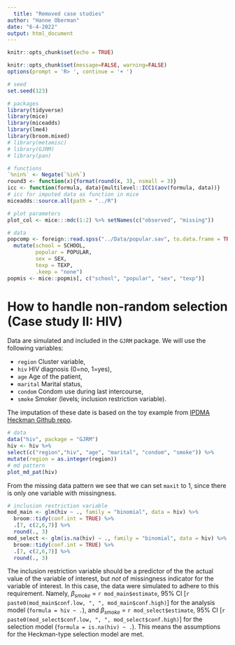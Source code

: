 ```yaml
---
  title: "Removed case studies"
author: "Hanne Oberman"
date: "6-4-2022"
output: html_document
---
```

  
```r
knitr::opts_chunk$set(echo = TRUE)
```


```r
knitr::opts_chunk$set(message=FALSE, warning=FALSE)
options(prompt = 'R> ', continue = '+ ')

# seed
set.seed(123)

# packages
library(tidyverse)
library(mice)
library(miceadds)
library(lme4)
library(broom.mixed)
# library(metamisc)
# library(GJRM)
# library(pan)

# functions
`%nin%` <- Negate(`%in%`)
round3 <- function(x){format(round(x, 3), nsmall = 3)}
icc <- function(formula, data){multilevel::ICC1(aov(formula, data))}
# icc for imputed data as function in mice
miceadds::source.all(path = "../R")

# plot parameters
plot_col <- mice:::mdc(1:2) %>% setNames(c("observed", "missing"))

# data
popcomp <- foreign::read.spss("../Data/popular.sav", to.data.frame = TRUE, use.value.labels = FALSE) %>% 
  mutate(school = SCHOOL,
         popular = POPULAR,
         sex = SEX,
         texp = TEXP,
         .keep = "none")
popmis <- mice::popmis[, c("school", "popular", "sex", "texp")] 
```

# How to handle non-random selection (Case study II: HIV)

Data are simulated and included in the `GJRM` package. We will use the following variables:
  
  - `region` Cluster variable,
- `hiv` HIV diagnosis (0=no, 1=yes),
- `age` Age of the patient,
- `marital` Marital status,
- `condom` Condom use during last intercourse,
- `smoke` Smoker (levels; inclusion restriction variable).

The imputation of these date is based on the toy example from [IPDMA Heckman Github repo](https://github.com/johamunoz/Heckman-IPDMA/blob/main/Toy_example.R). 

<!-- - main model = analysis model = predicting the prevalence of hiv -->
  <!-- - people who have hiv are more reluctant to taking the test, not to reveal their status -->
  <!-- - solution: take variables from analysis model like condom use, marital status, age, etc. that relate to hiv prevalence -->
  <!-- - exclusion restriction variable = instrumental variable (from economics) = e.g. how kind the nurse was = smoke in this dataset = should be correlated to the missingness indicator, but *not* the variable itself -->
  <!-- - include these variables in the selection equation -->
  <!-- - take the missingness indicator of the variable of interest for the selection equation as DV -->
  <!-- - heckman models estimate BOTH selection and mean models simultaneously, because linked through the error term -->
  <!-- - if the errors are not correlated, the models are not linked at all -> not MNAR, but just MAR -->
  <!-- - if the rho is significantly different from zero, the errors are correlated and the models are related so we have MNAR -->
  <!-- - now, we add clustering -->
  <!-- - copulas = estimate 2 equations separately and use another equation to link them -->
  <!-- - for each of the clusters, est the copula separately, so we have all coeffs for each cluster, incl the rho and sigma (the errors) -->
  <!-- - put together all of the estimates through a meta-analysis model to get population distribution of the estimates -->
  <!-- - use the population parameter estimates to draw marginal parameters from the distribution to get a cluster/study parameter -->
  <!-- - with systematical miss we can est the values of the imputed values based on the marginal distribution -->
  <!-- - optional to add shrinkage: the marginal in account as well -->
  <!-- - the hiv data was simulated by the copula function/model developer -->
  <!-- - we could add a systematically missing variable in the data, because these are all sporadically -->
  
  ```r
# data
data("hiv", package = "GJRM")
hiv <- hiv %>% 
  select(c("region","hiv", "age", "marital", "condom", "smoke")) %>% 
  mutate(region = as.integer(region))
# md pattern
plot_md_pat(hiv)
```

From the missing data pattern we see that we can set `maxit` to 1, since there is only one variable with missingness.

```r
# inclusion restriction variable 
mod_main <- glm(hiv ~ ., family = "binomial", data = hiv) %>% 
  broom::tidy(conf.int = TRUE) %>% 
  .[7, c(2,6,7)] %>% 
  round(., 3)
mod_select <- glm(is.na(hiv) ~ ., family = "binomial", data = hiv) %>% 
  broom::tidy(conf.int = TRUE) %>% 
  .[7, c(2,6,7)] %>% 
  round(., 3)
```

The inclusion restriction variable should be a predictor of the the actual value of the variable of interest, but *not* of missingness indicator for the variable of interest. In this case, the data were simulated to adhere to this requirement. Namely, $\beta_{smoke}$ = `r mod_main$estimate`, 95% CI [`r paste0(mod_main$conf.low, ", ", mod_main$conf.high)`] for the analysis model (`formula = hiv ~ .`), and $\beta_{smoke}$ = `r mod_select$estimate`, 95% CI [`r paste0(mod_select$conf.low, ", ", mod_select$conf.high)`] for the selection model (`formula = is.na(hiv) ~ .`). This means the assumptions for the Heckman-type selection model are met.